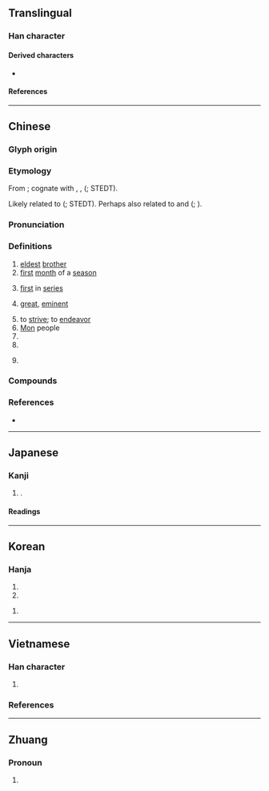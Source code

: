{{also|盂}}
{{character info}}
==Translingual==

===Han character===
{{Han char|rn=39|rad=子|as=05|sn=8|four=17107|canj=NDBT|ids=⿱子皿}}

====Derived characters====
* {{l|mul|[[𠗠]], [[𠵼]], [[𡝹]], [[𢛴]], [[掹]], [[𬈂]], [[猛]], [[𣓶]], [[𪹁]], [[𤗖]], [[𤦕]], [[䁅]], [[𮃑]], [[𥺬]], [[𦁧]], [[艋]], [[蜢]], [[𧩌]], [[錳]], [[鯭]], [[勐]], [[䓝]], [[𤷪]]}}

====References====
{{Han ref|kx=0278.160|dkj=06960|dj=0546.110|hdz=21013.030|uh=5B5F}}

----

==Chinese==
{{zh-forms|alt=𥁪}}
{{zh-wp|zh:孟姓|en:Meng (surname)}}

===Glyph origin===
{{Han etym}}
{{Han compound|子|皿|c1=s|c2=p|t1=child; son|ls=psc}}

===Etymology===
From {{inh|zh|sit-pro|*maŋ||big; old; elder (brother, uncle)}}; cognate with {{cog|nun|ʈhi³¹ mɑŋ³¹|ʈhi³¹ '''mɑŋ³¹'''|old; elderly}}, {{cog|duu|tvmvng|tv'''mvng'''|elder sibling}}, {{cog|my|မင်း||monarch; king}} ({{zh-ref|Schuessler, 2007}}; STEDT).

Likely related to {{och-l|兄|older brother}} ({{zh-ref|Sagart, 1999}}; STEDT). Perhaps also related to {{och-l|芒|great; extensive}} and {{och-l|荒|vast; excessive; senile}} ({{zh-ref|Sagart, 1999}}; {{zh-ref|Schuessler, 2007}}).

===Pronunciation===
{{zh-pron
|m=mèng
|m-s=mong4
|c=maang6
|c-t=mang5
|g=men5/mung5
|g_note=men5 - vernacular; mung5 - literary
|h=pfs=men;gd=mên4
|j=meng3
|mb=māing
|md=mâing
|mn=ml,na,ct,zp,tw,kl:bēng/jj,ha,yc:béng
|mn-t=mêng6
|w=3man
|x=mong4
|mc=y
|oc=y
|ma=
|cat=a,pn,n
}}

===Definitions===
{{zh-hanzi}}

# [[eldest]] [[brother]]
# [[first]] [[month]] of a [[season]]
# {{lb|zh|figuratively}} [[first]] in [[series]]
# {{lb|zh|figuratively}} [[great]], [[eminent]]
# to [[strive]]; to [[endeavor]]
# [[Mon]] people
# {{zh-short|孟子|[[Mencius]]; ''{{w|Mencius (book)|Mencius}}'' (book)}}
# {{zh-alt-form|猛|[[bold]]; [[powerful]]}}
# {{surname|zh}}
#: {{zh-x|^孟 ^浩-然|{{w|Meng Haoran|'''Meng''' Haoran}} (Tang dynasty poet)}}

===Compounds===
{{zh-der|孟浪輕狂|孟母三遷|孟荀|孟母擇鄰|孟浪|孟公|孟春|孟秋|季孟之間|孟嘉落帽|季孟|孟母|孟嘗君|孟月|孟良盜馬|四孟|孟婆|孟詩韓筆|孔孟學會|孟冬|孟宗泣筍|孟麗君|孟非斯|孟陬|孟母斷織|孟宗竹|孟姜女|孟什維克|孔孟之道|孔孟|孟婆湯|優孟衣冠|孟夏|孟加拉|孟子|孟光舉案|梁孟|焦孟不離|浪孟|衣冠優孟|落帽孟嘉|論孟|孟村|孟家溪|孟樓|孟州:[[Mengzhou]]|孟買|主孟|亞孟|優孟|公孟|姜孟|孟享|孟亭|孟仲叔季|孟侯|孟光|孟公孟姥|孟公投轄|孟勞|孟博登車|孟叟|孟嘗|孟姑姑|孟姜|孟姜女調|孟姥|孟娵|孟家蟬|孟常|孟廡|孟戲|孟晉|孟林筍|孟極|孟槐|孟樂|孟津|孟瀦|孟竹|孟織|孟藝|孟襄陽|孟說|孟諸|孟豬|孟賁|孟鄰|孟門|孟陽|孟青|孟青棒|孟韓|孟饗|孟鳥|孫孟|寒孟|施孟|春孟|月孟|桓孟|王孟|秋孟|賓孟|趙孟|鄒孟|韓孟|孟族|孟語}}

===References===
* {{R:yue:Hanzi}}

----

==Japanese==
{{wp|lang=ja}}

===Kanji===
{{ja-kanji|grade=|rs=子05}}

# {{n-g|Used in personal names}}.

====Readings====
{{ja-readings
|goon=みょう<みやう, もう<まう
|kanon=ぼう<ばう, もう<まう
|kanyoon=まん
|kun=おさ-<をさ-, かしら-, たけ-
|nanori=たけし, つとむ, はじめ, はる
}}

----

==Korean==

===Hanja===
{{ko-hanja|맏|맹}}

# {{hanja form of|맹|[[first]] in a [[series]]}}
# {{hanja form of|맹|[[great]], [[eminent]]}}

{{ko-hanja|맹랑하다|맹랑할|망}}

# {{hanja form of|망|[[shrewd]], [[impudent]], [[difficult]]}}

----

==Vietnamese==

===Han character===
{{vi-readings|rs=子05
|hanviet=mạnh-tdcndg;tdcntd;gdhn
|phienthiet=
|nom=mạnh-tdcndg;tdcntd;gdhn, mảnh-tdcndg
}}

# {{Nom form of|mạnh|[[strong]]; [[powerful]]; [[vigorous]]}}

===References===
<references/>

----

==Zhuang==

===Pronoun===
{{za-head|pronoun}}

# {{za-sawndip form of|mwngz|gloss=[[you]]}}